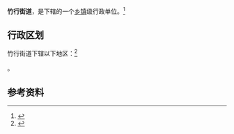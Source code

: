 {{中国乡级行政区|32/06/02/052/000}}

'''竹行街道'''，是{{PRC admin/fullname|32/06/02/052/000|3}}下辖的一个[[乡镇|乡镇]]级行政单位。<ref>{{PRC admin/ref sgc|{{PRC admin/parent|32/06/02/052/000}}}}</ref>

== 行政区划 ==

竹行街道下辖以下地区：<ref>{{PRC admin/ref sgc|32/06/02/052/000}}</ref>

{{PRC admin/children|32/06/02/052/000}}。

== 参考资料 ==

{{reflist}}

{{行政区划小作品}}
{{PRC admin/navcat|32/06/02/052/000}}